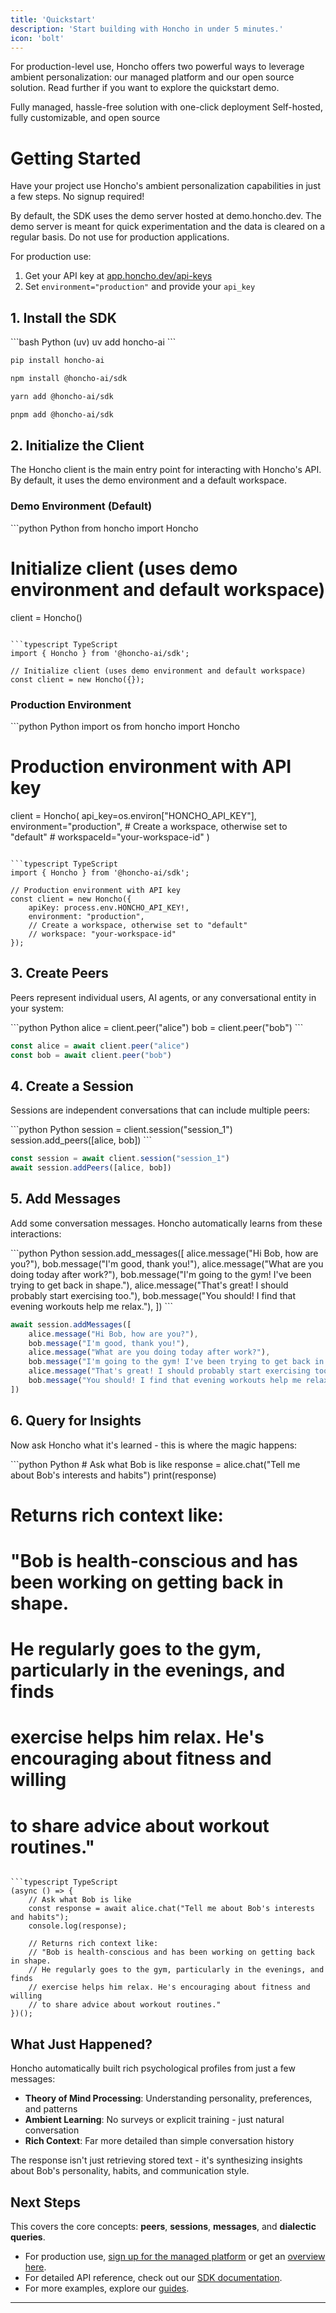 ```yaml
---
title: 'Quickstart'
description: 'Start building with Honcho in under 5 minutes.'
icon: 'bolt'
---
```


For production-level use, Honcho offers two powerful ways to leverage ambient personalization: our managed platform and our open source solution. Read further if you want to explore the quickstart demo.

<CardGroup cols={2}>
  <Card title="Honcho Platform" icon="cloud" href="https://app.honcho.dev">
    Fully managed, hassle-free solution with one-click deployment
  </Card>
  <Card title="Honcho Open Source" icon="github" href="https://github.com/plastic-labs/honcho">
    Self-hosted, fully customizable, and open source
  </Card>
</CardGroup>

# Getting Started

Have your project use Honcho's ambient personalization capabilities in just a few steps. No signup required!

<Info>
By default, the SDK uses the demo server hosted at demo.honcho.dev. The demo server is meant for quick experimentation and the data is cleared on a regular basis. Do not use for production applications.

For production use:
1. Get your API key at [app.honcho.dev/api-keys](https://app.honcho.dev/api-keys)
2. Set `environment="production"` and provide your `api_key`
</Info>

## 1. Install the SDK

<CodeGroup>
```bash Python (uv)
uv add honcho-ai
```

```bash Python (pip)
pip install honcho-ai
```

```bash TypeScript (npm)
npm install @honcho-ai/sdk
```

```bash TypeScript (yarn)
yarn add @honcho-ai/sdk
```

```bash TypeScript (pnpm)
pnpm add @honcho-ai/sdk
```
</CodeGroup>

## 2. Initialize the Client

The Honcho client is the main entry point for interacting with Honcho's API. By default, it uses the demo environment and a default workspace.

### Demo Environment (Default)

<CodeGroup>
```python Python
from honcho import Honcho

# Initialize client (uses demo environment and default workspace)
client = Honcho()

```

```typescript TypeScript
import { Honcho } from '@honcho-ai/sdk';

// Initialize client (uses demo environment and default workspace)
const client = new Honcho({});

```
</CodeGroup>

### Production Environment

<CodeGroup>
```python Python
import os
from honcho import Honcho

# Production environment with API key
client = Honcho(
    api_key=os.environ["HONCHO_API_KEY"],
    environment="production",
    # Create a workspace, otherwise set to "default"
    # workspaceId="your-workspace-id"
)
```

```typescript TypeScript
import { Honcho } from '@honcho-ai/sdk';

// Production environment with API key
const client = new Honcho({
    apiKey: process.env.HONCHO_API_KEY!,
    environment: "production",
    // Create a workspace, otherwise set to "default"
    // workspace: "your-workspace-id"
});
```
</CodeGroup>

## 3. Create Peers

Peers represent individual users, AI agents, or any conversational entity in your system:

<CodeGroup>
```python Python
alice = client.peer("alice")
bob = client.peer("bob")
```

```typescript TypeScript
const alice = await client.peer("alice")
const bob = await client.peer("bob")
```
</CodeGroup>

## 4. Create a Session

Sessions are independent conversations that can include multiple peers:

<CodeGroup>
```python Python
session = client.session("session_1")
session.add_peers([alice, bob])
```

```typescript TypeScript
const session = await client.session("session_1")
await session.addPeers([alice, bob])
```
</CodeGroup>

## 5. Add Messages

Add some conversation messages. Honcho automatically learns from these interactions:

<CodeGroup>
```python Python
session.add_messages([
    alice.message("Hi Bob, how are you?"),
    bob.message("I'm good, thank you!"),
    alice.message("What are you doing today after work?"),
    bob.message("I'm going to the gym! I've been trying to get back in shape."),
    alice.message("That's great! I should probably start exercising too."),
    bob.message("You should! I find that evening workouts help me relax."),
])
```

```typescript TypeScript
await session.addMessages([
    alice.message("Hi Bob, how are you?"),
    bob.message("I'm good, thank you!"),
    alice.message("What are you doing today after work?"),
    bob.message("I'm going to the gym! I've been trying to get back in shape."),
    alice.message("That's great! I should probably start exercising too."),
    bob.message("You should! I find that evening workouts help me relax."),
])
```
</CodeGroup>

## 6. Query for Insights

Now ask Honcho what it's learned - this is where the magic happens:

<CodeGroup>
```python Python
# Ask what Bob is like
response = alice.chat("Tell me about Bob's interests and habits")
print(response)

# Returns rich context like:
# "Bob is health-conscious and has been working on getting back in shape.
# He regularly goes to the gym, particularly in the evenings, and finds
# exercise helps him relax. He's encouraging about fitness and willing
# to share advice about workout routines."
```

```typescript TypeScript
(async () => {
    // Ask what Bob is like
    const response = await alice.chat("Tell me about Bob's interests and habits");
    console.log(response);

    // Returns rich context like:
    // "Bob is health-conscious and has been working on getting back in shape.
    // He regularly goes to the gym, particularly in the evenings, and finds
    // exercise helps him relax. He's encouraging about fitness and willing
    // to share advice about workout routines."
})();
```
</CodeGroup>

## What Just Happened?

Honcho automatically built rich psychological profiles from just a few messages:

- **Theory of Mind Processing**: Understanding personality, preferences, and patterns
- **Ambient Learning**: No surveys or explicit training - just natural conversation
- **Rich Context**: Far more detailed than simple conversation history

The response isn't just retrieving stored text - it's synthesizing insights about Bob's personality, habits, and communication style.

## Next Steps

This covers the core concepts: **peers**, **sessions**, **messages**, and **dialectic queries**.

- For production use, [sign up for the managed platform](https://app.honcho.dev) or get an [overview here](../reference/platform).
- For detailed API reference, check out our [SDK documentation](../reference/sdk).
- For more examples, explore our [guides](../guides/overview).

---
